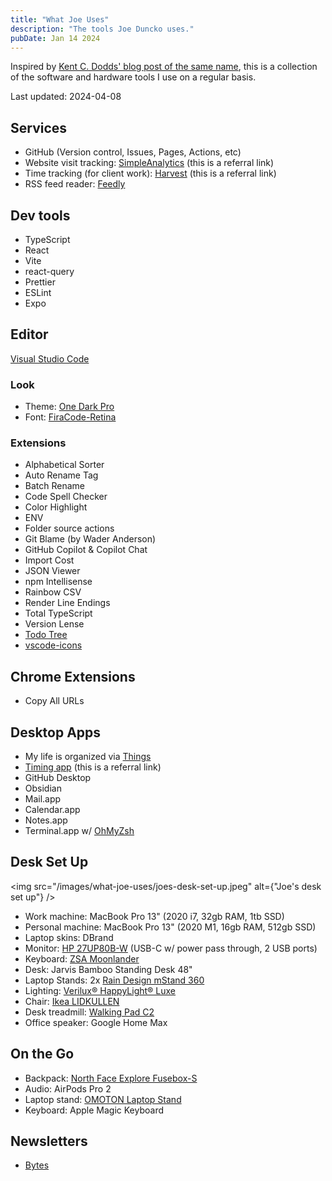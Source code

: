 ```yaml
---
title: "What Joe Uses"
description: "The tools Joe Duncko uses."
pubDate: Jan 14 2024
---
```


Inspired by [Kent C. Dodds' blog post of the same name](https://kentcdodds.com/uses), this is a collection of the software and hardware tools I use on a regular basis.

Last updated: 2024-04-08

## Services

-   GitHub (Version control, Issues, Pages, Actions, etc)
-   Website visit tracking: [SimpleAnalytics](https://www.simpleanalytics.com/?referral=joeduncko) (this is a referral link)
-   Time tracking (for client work): [Harvest](http://try.hrv.st/4-627532) (this is a referral link)
-   RSS feed reader: [Feedly](https://feedly.com/)

## Dev tools

-   TypeScript
-   React
-   Vite
-   react-query
-   Prettier
-   ESLint
-   Expo

## Editor

[Visual Studio Code](https://code.visualstudio.com/)

### Look

-   Theme: [One Dark Pro](https://binaryify.github.io/OneDark-Pro/)
-   Font: [FiraCode-Retina](https://github.com/tonsky/FiraCode)

### Extensions

-   Alphabetical Sorter
-   Auto Rename Tag
-   Batch Rename
-   Code Spell Checker
-   Color Highlight
-   ENV
-   Folder source actions
-   Git Blame (by Wader Anderson)
-   GitHub Copilot & Copilot Chat
-   Import Cost
-   JSON Viewer
-   npm Intellisense
-   Rainbow CSV
-   Render Line Endings
-   Total TypeScript
-   Version Lense
-   [Todo Tree](https://github.com/Gruntfuggly/todo-tree)
-   [vscode-icons](https://github.com/vscode-icons/vscode-icons)

## Chrome Extensions

-   Copy All URLs

## Desktop Apps

-   My life is organized via [Things](https://culturedcode.com/things/)
-   [Timing app](https://timingapp.com/?r=MofQ6r97) (this is a referral link)
-   GitHub Desktop
-   Obsidian
-   Mail.app
-   Calendar.app
-   Notes.app
-   Terminal.app w/ [OhMyZsh](https://ohmyz.sh/)

## Desk Set Up

<img
    src="/images/what-joe-uses/joes-desk-set-up.jpeg"
    alt={"Joe's desk set up"}
/>

-   Work machine: MacBook Pro 13" (2020 i7, 32gb RAM, 1tb SSD)
-   Personal machine: MacBook Pro 13" (2020 M1, 16gb RAM, 512gb SSD)
-   Laptop skins: DBrand
-   Monitor: [HP 27UP80B-W](https://www.lg.com/us/monitors/lg-27up80b-w-uhd-monitor) (USB-C w/ power pass through, 2 USB ports)
-   Keyboard: [ZSA Moonlander](https://www.zsa.io/moonlander/)
-   Desk: Jarvis Bamboo Standing Desk 48"
-   Laptop Stands: 2x [Rain Design mStand 360](https://www.raindesigninc.com/mstand360.html)
-   Lighting: [Verilux® HappyLight® Luxe](https://www.amazon.com/Verilux-HappyLight-Adjustable-Brightness-Countdown/dp/B07TBCFL6B/)
-   Chair: [Ikea LIDKULLEN](https://www.ikea.com/us/en/p/lidkullen-sit-stand-support-gunnared-dark-gray-50445787/)
-   Desk treadmill: [Walking Pad C2](https://www.walkingpad.com/products/walkingpad-c2-foldable-walking-machine)
-   Office speaker: Google Home Max

## On the Go

-   Backpack: [North Face Explore Fusebox-S](https://www.thenorthface.com/en-us/bags-and-gear/luggage-and-duffels-c224453/explore-fuseboxs-pNF0A3KYV)
-   Audio: AirPods Pro 2
-   Laptop stand: [OMOTON Laptop Stand](https://www.amazon.com/Portable-Laptop-Stand-Desk-Adjustable/dp/B089Y4C3HK/)
-   Keyboard: Apple Magic Keyboard

## Newsletters

-   [Bytes](https://bytes.dev/)
